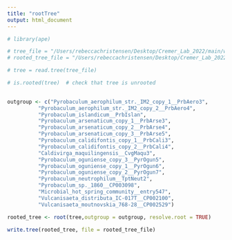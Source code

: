 ```yaml
---
title: "rootTree"
output: html_document
---
```


```r
# library(ape)

# tree_file = "/Users/rebeccachristensen/Desktop/Cremer_Lab_2022/main/workflow/out/raxmlOutputFinal/RAxML_labelledTree_noBootstrap.newick"
# rooted_tree_file = "/Users/rebeccachristensen/Desktop/Cremer_Lab_2022/main/workflow/out/raxmlOutputFinal/RAxML_labelledTree_noBootstrap_rooted.newick"

# tree = read.tree(tree_file)

# is.rooted(tree)  # check that tree is unrooted
 

outgroup <- c("Pyrobaculum_aerophilum_str._IM2_copy_1__PrbAero3", 
          "Pyrobaculum_aerophilum_str._IM2_copy_2__PrbAero4",
          "Pyrobaculum_islandicum__PrbIslan",
          "Pyrobaculum_arsenaticum_copy_1__PrbArse3",
          "Pyrobaculum_arsenaticum_copy_2__PrbArse4",
          "Pyrobaculum_arsenaticum_copy_3__PrbArse5",
          "Pyrobaculum_calidifontis_copy_1__PrbCali3",
          "Pyrobaculum_calidifontis_copy_2__PrbCali4",
          "Caldivirga_maquilingensis__CvgMaqu3",
          "Pyrobaculum_oguniense_copy_3__PyrOgun5",
          "Pyrobaculum_oguniense_copy_1__PyrOgun6",
          "Pyrobaculum_oguniense_copy_2__PyrOgun7",
          "Pyrobaculum_neutrophilum__TptNeut2",
          "Pyrobaculum_sp._1860__CP003098",
          "Microbial_hot_spring_community__entry547",
          "Vulcanisaeta_distributa_IC-017T__CP002100",
          "Vulcanisaeta_moutnovskia_768-28__CP002529") 

rooted_tree <- root(tree,outgroup = outgroup, resolve.root = TRUE)

write.tree(rooted_tree, file = rooted_tree_file)
```

